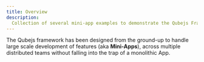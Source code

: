 ```yaml
---
title: Overview
description:
  Collection of several mini-app examples to demonstrate the Qubejs Framework
---
```



The Qubejs framework has been designed from the ground-up to handle large scale
development of features (aka **Mini-Apps**), across multiple distributed teams
without falling into the trap of a monolithic App.
